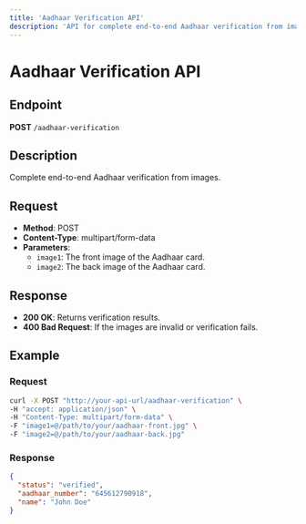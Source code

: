 ```yaml
---
title: 'Aadhaar Verification API'
description: 'API for complete end-to-end Aadhaar verification from images'
---
```


# Aadhaar Verification API

## Endpoint

**POST** `/aadhaar-verification`

## Description

Complete end-to-end Aadhaar verification from images.

## Request

- **Method**: POST
- **Content-Type**: multipart/form-data
- **Parameters**:
  - `image1`: The front image of the Aadhaar card.
  - `image2`: The back image of the Aadhaar card.

## Response

- **200 OK**: Returns verification results.
- **400 Bad Request**: If the images are invalid or verification fails.

## Example

### Request

```bash
curl -X POST "http://your-api-url/aadhaar-verification" \
-H "accept: application/json" \
-H "Content-Type: multipart/form-data" \
-F "image1=@/path/to/your/aadhaar-front.jpg" \
-F "image2=@/path/to/your/aadhaar-back.jpg"
```

### Response

```json
{
  "status": "verified",
  "aadhaar_number": "645612790918",
  "name": "John Doe"
}
``` 